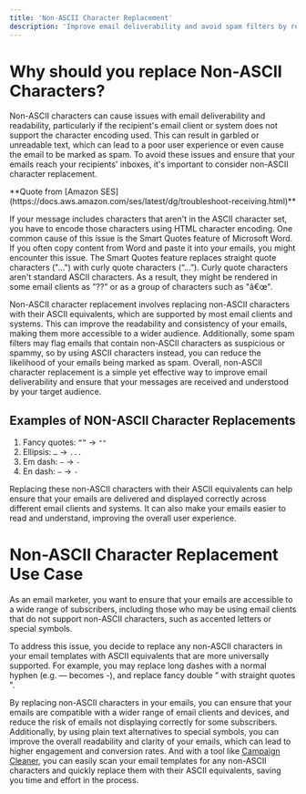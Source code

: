 ```yaml
---
title: 'Non-ASCII Character Replacement'
description: 'Improve email deliverability and avoid spam filters by replacing non-ASCII characters with their ASCII equivalents.'
---
```

# Why should you replace Non-ASCII Characters?

Non-ASCII characters can cause issues with email deliverability and readability, particularly if the recipient's email client or system does not support the character encoding used. This can result in garbled or unreadable text, which can lead to a poor user experience or even cause the email to be marked as spam. To avoid these issues and ensure that your emails reach your recipients' inboxes, it's important to consider non-ASCII character replacement.

<Info>
**Quote from [Amazon SES](https://docs.aws.amazon.com/ses/latest/dg/troubleshoot-receiving.html)**

If your message includes characters that aren't in the ASCII character set, you have to encode those characters using HTML character encoding. One common cause of this issue is the Smart Quotes feature of Microsoft Word. If you often copy content from Word and paste it into your emails, you might encounter this issue. The Smart Quotes feature replaces straight quote characters ("...") with curly quote characters (“...”). Curly quote characters aren't standard ASCII characters. As a result, they might be rendered in some email clients as "??" or as a group of characters such as "â€œ".
</Info>

Non-ASCII character replacement involves replacing non-ASCII characters with their ASCII equivalents, which are supported by most email clients and systems. This can improve the readability and consistency of your emails, making them more accessible to a wider audience. Additionally, some spam filters may flag emails that contain non-ASCII characters as suspicious or spammy, so by using ASCII characters instead, you can reduce the likelihood of your emails being marked as spam. Overall, non-ASCII character replacement is a simple yet effective way to improve email deliverability and ensure that your messages are received and understood by your target audience.

## Examples of NON-ASCII Character Replacements

1. Fancy quotes: `“”` -> `""`
1. Ellipsis: `…` -> `...`
1. Em dash: `—` -> `-`
1. En dash: `–` -> `-`

Replacing these non-ASCII characters with their ASCII equivalents can help ensure that your emails are delivered and displayed correctly across different email clients and systems. It can also make your emails easier to read and understand, improving the overall user experience.

# Non-ASCII Character Replacement Use Case
<Note>
As an email marketer, you want to ensure that your emails are accessible to a wide range of subscribers, including those who may be using email clients that do not support non-ASCII characters, such as accented letters or special symbols.
 
To address this issue, you decide to replace any non-ASCII characters in your email templates with ASCII equivalents that are more universally supported. For example, you may replace long dashes with a normal hyphen (e.g. — becomes -), and replace fancy double ” with straight quotes ".
 
By replacing non-ASCII characters in your emails, you can ensure that your emails are compatible with a wider range of email clients and devices, and reduce the risk of emails not displaying correctly for some subscribers. Additionally, by using plain text alternatives to special symbols, you can improve the overall readability and clarity of your emails, which can lead to higher engagement and conversion rates. And with a tool like [Campaign Cleaner](https://campaigncleaner.com), you can easily scan your email templates for any non-ASCII characters and quickly replace them with their ASCII equivalents, saving you time and effort in the process.
</Note>